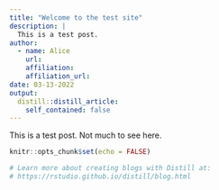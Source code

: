 ```yaml
---
title: "Welcome to the test site"
description: |
  This is a test post.
author:
  - name: Alice
    url: 
    affiliation: 
    affiliation_url: 
date: 03-13-2022
output:
  distill::distill_article:
    self_contained: false
---
```


This is a test post. Not much to see here.
```r
knitr::opts_chunk$set(echo = FALSE)

# Learn more about creating blogs with Distill at:
# https://rstudio.github.io/distill/blog.html

```



